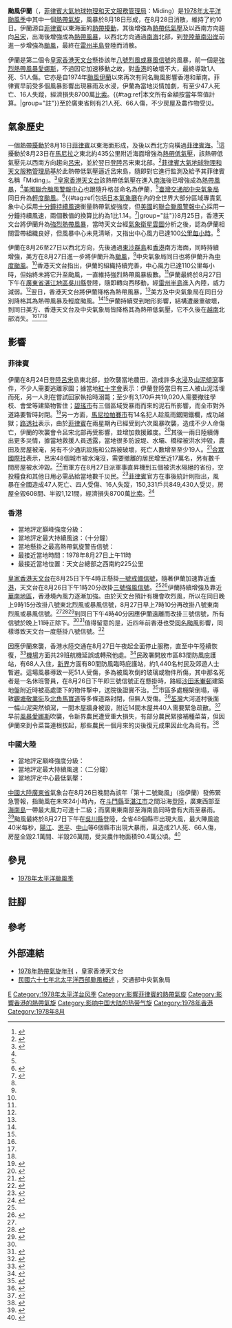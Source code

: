{{GA}}{{NoteTA
|G1=Weather
|G2=Typhoon
|G3=TyphoonOld
|G4=單位
|G5=地名
|G6=交通
|skin=typhoon
|1=zh-hans:国际日期变更线;zh-hant:國際換日線
|2=zh-hans:山体滑坡; zh-hk:山泥傾瀉; zh-tw:山崩
}}
{{Infobox Hurricane
|Name=颱風伊蘭<br>{{lang|en|Typhoon Elaine}} <small>([[菲律賓大氣地球物理和天文管理局|PAGASA]]: Miding)</small>
|Type=颱風
|Year=1978
|Basin=WPac
|Image location=Elaine.png
|Image name=於8月27日在南海的颱風伊蘭
|Formed={{start date|1978|8|23}}
|Dissipated={{end date|1978|8|28}}
|1-min winds=65
|10-min winds=65
|Pressure=965
|Damages=8700萬比索（菲律賓）
|Damagespost=
|Fatalities=47人（菲律賓）<br>1人（香港）<br>21人（中國大陸）
|Areas=[[菲律賓|菲律賓]]、[[英屬香港|港]][[葡屬澳門|澳]]、[[中國大陸|中國大陸]]
|Hurricane season=[[1978年太平洋颱風季|1978年太平洋颱風季]]
}}

'''颱風伊蘭'''（{{lang-en|Typhoon Elaine}}，[[菲律賓大氣地球物理和天文服務管理局|菲律賓大氣地球物理和天文服務管理局]]：Miding）是[[1978年太平洋颱風季|1978年太平洋颱風季]]中其中一個[[熱帶氣旋|熱帶氣旋]]，風暴於8月18日形成，在8月28日消散，維持了約10日。伊蘭源自[[菲律賓|菲律賓]]以東海面的[[熱帶擾動|熱帶擾動]]，其後增強為[[熱帶低氣壓|熱帶低氣壓]]及以西南方向趨向[[呂宋|呂宋]]，出海後增強成為[[熱帶風暴|熱帶風暴]]，以西北方向通過[[南海|南海]]北部，到[[登陸_(氣象學)|登陸]][[華南地區|華南沿岸]]前進一步增強為[[颱風|颱風]]，最終在[[雷州半島|雷州半島]]登陸而消散。

伊蘭是第二個令[[香港天文台|皇家香港天文台]]懸掛該年[[八號烈風或暴風信號|八號烈風或暴風信號]]的風暴，前一個是[[強烈熱帶風暴愛娜斯_(1978年)|強烈熱帶風暴愛娜斯]]，不過因它加速移動之故，對[[香港|香港]]的破壞不大，最終導致1人死、51人傷。它亦是自1974年[[颱風伊蘭_(1974年)|颱風伊蘭]]以來再次有同名颱風影響香港和華南。菲律賓早前受多個風暴影響出現暴雨及水浸，伊蘭為當地災情加劇，有至少47人死亡、16人失蹤，經濟損失8700萬[[菲律賓比索|比索]]。{{#tag:ref|本文所有金額按當年幣值計算。|group="註"}}至於廣東省則有21人死、66人傷，不少房屋及農作物受災。

== 氣象歷史 ==
{{noteUTC+8}}
{{storm path|Elaine 1978 track.png}}

一個[[熱帶擾動|熱帶擾動]]於8月18日[[菲律賓|菲律賓]]以東海面形成，及後以西北方向橫過[[菲律賓海|菲律賓海]]。<ref name="JTWC ATCR">{{cite report|title=Annual Tropical Cyclone Report: 1978|publisher=United States Navy, United States Air Force|url=http://www.usno.navy.mil/NOOC/nmfc-ph/RSS/jtwc/atcr/1978atcr.pdf|author2=Naval Pacific Meteorology and Oceanography Center|author=Joint Typhoon Warning Center|accessdate=2020-09-13|year=1979|format=PDF|date=|archive-date=2018-09-25|archive-url=https://web.archive.org/web/20180925075840/https://www.usno.navy.mil/NOOC/nmfc-ph/RSS/jtwc/atcr/1978atcr.pdf|dead-url=no}}</ref>這擾動於8月23日在[[馬尼拉|馬尼拉]]之東北約435公里附近海面增強為[[熱帶低氣壓|熱帶低氣壓]]，該熱帶低氣壓先以西南方向趨向[[呂宋|呂宋]]，並於翌日[[登陸_(氣象學)|登陸]]呂宋東北部。<ref name="HKO">{{cite report|publisher=Hong Kong Royal Observatory|url=http://www.hko.gov.hk/en/publica/tc/files/tc1978.pdf|year=1979|title=Meteorological Results: 1978|accessdate=2020-09-13|date=|archive-date=2020-09-06|archive-url=https://web.archive.org/web/20200906104842/http://www.hko.gov.hk/en/publica/tc/files/tc1978.pdf|dead-url=no}}</ref>[[菲律賓大氣地球物理和天文服務管理局|菲律賓大氣地球物理和天文服務管理局]]基於此熱帶低氣壓逼近呂宋島，隨即對它進行監測及給予其菲律賓名稱「Miding」。<ref name="T2000">{{cite report|url=http://www.typhoon2000.ph/stormstats/1963-1988_PTC.txt|title=PAGASA Tropical Cyclone Names 1963–1988|first1=Michael V.|format=TXT|last1=Padua|publisher=Typhoon 2000|accessdate=May 30, 2017|date=November 6, 2008|archive-date=2013-01-17|archive-url=https://web.archive.org/web/20130117030057/http://typhoon2000.ph/stormstats/1963-1988_PTC.txt|dead-url=no}}</ref>[[香港天文台|皇家香港天文台]]該熱帶低氣壓在進入[[南海|南海]]後已增強成為[[熱帶風暴|熱帶風暴]]，<ref name="HKO"/>[[美國|美國]][[聯合颱風警報中心|聯合颱風警報中心]]也跟隨升格並命名為伊蘭，<ref name="JTWC ATCR"/>[[臺灣|臺灣]][[交通部中央氣象局|交通部中央氣象局]]同日升為[[輕度颱風|輕度颱風]]。<ref name="CWB">{{cite web |title=民國六十七年北太平洋西部颱風概述 |url=http://photino.cwb.gov.tw/rdcweb/lib/cd/cd07mb/MB/PDF/25/No.3/03.pdf |website=交通部中央氣象局 |accessdate=2020-09-13 |archive-date=2020-09-19 |archive-url=https://web.archive.org/web/20200919181932/http://photino.cwb.gov.tw/rdcweb/lib/cd/cd07mb/MB/PDF/25/No.3/03.pdf |dead-url=no }}</ref>{{#tag:ref|包括[[日本氣象廳|日本氣象廳]]在內的全世界大部分區域專責氣象中心採用[[最大持續風速|十分鐘持續風速]]衡量熱帶氣旋強度，但[[美國|美國]]的[[聯合颱風警報中心|聯合颱風警報中心]]採用一分鐘持續風速，兩個數值的換算比約為1比1.14。<ref name="FAQD4">{{cite book|author=Christopher W Landsea|author2=Hurricane Research Division|title=Frequently Asked Questions:|chapter=Subject: D4) What does "maximum sustained wind" mean? How does it relate to gusts in tropical cyclones?|accessdate=2020-07-25|publisher=National Oceanic and Atmospheric Administration's Atlantic Oceanographic and Meteorological Laboratory|url=http://www.aoml.noaa.gov/hrd/tcfaq/E7.html|date=April 26, 2004|archive-url=https://www.webcitation.org/5gsJuFzTf?url=http://www.aoml.noaa.gov/hrd/tcfaq/E7.html|archive-date=2009-05-19|dead-url=no}}</ref>|group="註"}}8月25日，香港天文台將伊蘭升為[[強烈熱帶風暴|強烈熱帶風暴]]，當時天文台經[[氣象衛星雲圖|氣象衛星雲圖]]分析之後，認為伊蘭相關雲帶組織良好，但風暴中心未見清晰，又指出中心風力已達100[[公里每小時|公里每小時]]。<ref name="HKO"/>

伊蘭在8月26至27日以西北方向，先後通過[[東沙群島|東沙群島]]和[[香港|香港]]南方海面，同時持續增強，美方在8月27日進一步將伊蘭升為[[颱風|颱風]]，<ref name="JTWC ATCR"/>中央氣象局同日也將伊蘭升為[[中度颱風|中度颱風]]。<ref name="CWB"/>香港天文台指出，伊蘭的組織持續完善，中心風力已達110公里每小時，但始終未將它升至颱風，一直維持強烈熱帶風暴級數。<ref name="HKO"/>伊蘭最終於8月27日下午在[[廣東省|廣東省]][[湛江專區|湛江地區]][[吳川市|吳川縣]]登陸，隨即轉向西移動，經[[雷州半島|雷州半島]]進入內陸，威力減弱。<ref name="CWB"/>翌日，香港天文台將伊蘭降格為熱帶風暴，<ref name="HKO"/>美方及中央氣象局在同日分別降格其為熱帶風暴及輕度颱風。<ref name="JTWC ATCR"/><ref name="CWB"/>伊蘭持續受到地形影響，結構遭嚴重破壞，到同日美方、香港天文台及中央氣象局皆降格其為熱帶低氣壓，它不久後在[[越南|越南]]北部消失。<ref name="JTWC ATCR"/><ref name="CWB"/><ref name="HKO"/>

== 影響 ==
{{noteUTC+8}}

=== 菲律賓 ===
伊蘭在8月24日[[登陸_(氣象學)|登陸]][[呂宋|呂宋]]島東北部，並吹襲當地農田，造成許多[[洪水|水浸]]及[[山泥傾瀉|山泥傾瀉]]事件，不少人需要逃離家園；據當地[[紅十字會|紅十字會]]表示：伊蘭登陸當日有三人被山泥活埋而死，另一人則在嘗試回家執拾時溺斃；至少有3,170戶共19,020人需要撤往學校、會堂等建築物暫住；[[碧瑤市|碧瑤市]]有三個區域受暴雨而來的泥石所影響，而全市對外道路要暫時封閉。<ref>{{cite news |title=風暴伊蘭襲菲　呂宋損失不輕 |accessdate=2020-09-13 |work=華僑日報 |date=1978-08-25 |page=3 }}</ref>另一方面，[[馬尼拉|馬尼拉]][[帕賽市|帕賽市]]有14名犯人趁風雨鋸開鐵欄，成功越獄；[[路透社|路透社]]表示，由於[[菲律賓|菲律賓]]在兩星期內已經受到六次風暴吹襲，造成不少人命傷亡，伊蘭的吹襲會令呂宋北部再受影響，並增加救援難度。<ref>{{cite news |title=新颱風又襲菲律賓　通往北部山區碧瑤的公路被切斷 |accessdate=2020-09-13 |work=大公報 |date=1978-08-25 |page=2 }}</ref>其後一兩日陸續傳出更多災情，據當地救援人員透露，當地很多防波堤、水壩、橋樑被洪水沖毀，農田及房屋被淹，另有不少通訊設施和公路被破壞，死亡人數增至至少19人。<ref>{{cite news |title=伊蘭大發雌威　菲律賓損失慘重 |accessdate=2020-09-13 |work=工商日報 |date=1978-08-27 |page=8 }}</ref>[[合眾國際社|合眾國際社]]表示，呂宋48個城市被水淹沒，需要撤離的居民增至近17萬名，另有數千間房屋被水沖毀。<ref>{{cite news |title=伊蘭橫掃呂宋島　水淹四十八城市 |accessdate=2020-09-13 |work=華僑日報 |date=1978-08-27 |page=3 }}</ref>而軍方在8月27日派軍事直昇機到五個被洪水隔絕的省份，空投糧食和其他日用必需品給當地數千災民。<ref>{{cite news |title=颱風伊蘭造成洪水泛濫　呂宋島災情甚嚴重 |accessdate=2020-09-13 |work=大公報 |date=1978-08-27 |page=2 }}</ref>[[菲律賓|菲律賓]]官方在事後統計則指出，風暴在全國造成47人死亡、四人受傷、16人失蹤，150,331戶共849,430人受災，房屋全毀608間、半毀1,121間，經濟損失8700萬[[菲律賓比索|比索]]。<ref name="NDCC">{{cite web|url=http://baseportal.com/cgi-bin/baseportal.pl?htx=/miso/typhoons&range=100,20|title=Destructive Typhoons 1970-2003|date=November 9, 2004|publisher=National Disaster Coordinating Council|accessdate=2020-09-13|archiveurl=https://web.archive.org/web/20041109182017/http://baseportal.com/cgi-bin/baseportal.pl?htx=%2Fmiso%2Ftyphoons&range=100%2C20|archivedate=November 9, 2004|dead-url=yes}}</ref>

=== 香港 ===
{{Location map+
|Hong Kong
|float      = thumb
|caption    = 皇家香港天文台於部分地區錄得之最高每小時平均風速。<ref name="HKO"/>圖例：<br />[[File:Red_pog.svg|10px]]代表錄得{{abbr|烈風|風速每小時63至87公里}}<br />[[File:Purple_pog.svg|10px]]代表錄得{{abbr|暴風|風速每小時88至117公里}}
|width      = 300
|places     = 
{{Location map~
|Hong Kong
|label      = '''大澳'''<br />65 km/h
|label_size = 80
|mark       = Red pog.svg
|marksize   = 8
|position   = right
|lat        = 22.254955
|long       = 113.862855
}}
{{Location map~
|Hong Kong
|label      = '''長洲'''<br />89 km/h
|label_size = 80
|mark       = Purple pog.svg
|marksize   = 8
|position   = bottom
|lat        = 22.210556
|long       = 114.028889
}}
{{Location map~
|Hong Kong
|label      = '''青洲'''<br/>81 km/h
|label_size = 80
|mark       = Red pog.svg
|marksize   = 8
|position   = left
|lat        = 22.284754
|long       = 114.112875
}}
{{Location map~
|Hong Kong
|label      = '''啟德'''<br />69 km/h
|label_size = 80
|mark       = Red pog.svg
|marksize   = 8
|position   = left
|lat        = 22.328833
|long       = 114.194322
}}
{{Location map~
|Hong Kong
|label      = '''橫瀾島'''<br />98 km/h
|label_size = 80
|mark       = Purple pog.svg
|marksize   = 8
|position   = right
|lat        = 22.182519
|long       = 114.303272
}}
{{Location map~
|Hong Kong
|label      = '''大老山'''<br />96 km/h
|label_size = 80
|mark       = Purple pog.svg
|marksize   = 8
|position   = top
|lat        = 22.366667
|long       = 114.216667
}}
{{Location map~
|Hong Kong
|label      = '''尖鼻咀'''<br/>85 km/h
|label_size = 80
|mark       = Red pog.svg
|marksize   = 8
|position   = left
|lat        = 22.486389
|long       = 114.011667
}}
{{Location map~
|Hong Kong
|label      = '''天星碼頭'''<br/>81 km/h
|label_size = 80
|mark       = Red pog.svg
|marksize   = 8
|position   = middle
|lat        = 22.293056
|long       = 114.168611
}}
}}
*當地評定巔峰強度分級：{{熱帶氣旋等級|HKO=3}}
*當地評定最大持續風速：{{convert|110|km/h|m/s kn}}（十分鐘）
*當地懸掛之最高熱帶氣旋警告信號：{{HKTY|8NE/SE}}
*最接近當地時間：1978年8月27日上午11時
*最接近當地位置：天文台總部之西南約225公里

[[香港天文台|皇家香港天文台]]在8月25日下午4時正懸掛[[一號戒備信號|一號戒備信號]]，隨著伊蘭加速靠近[[香港|香港]]，天文台在8月26日下午1時20分改掛[[三號強風信號|三號強風信號]]。<ref name="HKO"/><ref>{{cite news |title=風姐伊蘭迫近　一號風訊高懸 |accessdate=2020-09-13 |work=工商日報 |date=1978-08-26 |page=1 }}</ref>伊蘭持續增強及靠近[[華南地區|華南地區]]，香港境內風力逐漸加強。由於天文台預計有機會吹烈風，所以在同日晚上9時15分改掛八號東北烈風或暴風信號，8月27日早上7時10分再改掛八號東南烈風或暴風信號。<ref name="HKO"/><ref>{{cite news |title=伊蘭風勢強勁 今午最接近本港 |accessdate=2020-09-13 |work=工商日報 |date=1978-08-27 |page=1 }}</ref><ref>{{cite news |title=伊蘭已去　八號風球即將除下 |accessdate=2020-09-13 |work=工商晚報 |date=1978-08-27 |page=1 }}</ref>到同日下午4時40分因應伊蘭遠離而改掛三號信號，所有信號於晚上11時正除下。<ref name="HKO"/><ref>{{cite news |title=風姐伊蘭遠離本港　風球完全卸除 |accessdate=2020-09-13 |work=華僑日報 |date=1978-08-28 |page=5 }}</ref>值得留意的是，近四年前香港也受[[颱風伊蘭_(1974年)|同名颱風]]影響，同樣導致天文台一度懸掛八號信號。<ref name="warndb">{{cite web |title=熱帶氣旋警告信號 |url=https://www.hko.gov.hk/tc/wxinfo/climat/warndb/warndb1.shtml |website=警告及信號資料庫 |publisher=香港天文台 |accessdate=2020-07-28 |archive-url=https://web.archive.org/web/20191216223746/http://www.hko.gov.hk/tc/wxinfo/climat/warndb/warndb1.shtml |archive-date=2019-12-16 |dead-url=no }}</ref>

因應伊蘭來襲，香港水陸交通在8月27日午夜起全面停止服務，直至中午陸續恢復，<ref>{{cite news |title=風姐伊蘭距港百里　八號風球高懸　今午迫近本港 |accessdate=2020-09-13 |work=華僑日報 |date=1978-08-27 |page=5 }}</ref>[[啟德機場|機場]]方面共29班航機延誤或轉飛他處。<ref>{{cite news |title=風姐遠離本港　各綫班機復航 |accessdate=2020-09-13 |work=華僑日報 |date=1978-08-28 |page=5 }}</ref>民政署開放市區83間防風庇護站，有68人入住，[[新界|新界]]方面有80間防風臨時庇護站，約1,440名村民及郊遊人士暫避。這場風暴導致一死51人受傷，多為被風吹倒的玻璃或物件所傷，其中那名死者是一名休班警員，在8月26日下午即三號信號正在懸掛時，路經[[沙田_(香港)|沙田]][[禾輋邨|禾輋邨]]建築地盤附近時被高處墜下的物件撃中，送院後證實不治。<ref>{{cite news |title=地盤硬物高空飛墜　撃中警員重傷不治 |accessdate=2020-09-13 |work=工商日報 |date=1978-08-28 |page=8 }}</ref>市區多處棚架倒塌，導致[[觀塘|觀塘]][[敬業街|敬業街]]及[[北角|北角]][[馬寶道|馬寶道]]等多條道路封閉，但無人受傷。<ref>{{cite news |title=風姐裙邊輕掠　地盤棚架不支　多處發生險象 |accessdate=2020-09-13 |work=工商日報 |date=1978-08-28 |page=8 }}</ref>[[荃灣|荃灣]]大河道村後面一幅山泥突然傾瀉，一間木屋牆身被毀，附近14間木屋共40人需要緊急疏散。<ref>{{cite news |title=山泥傾瀉毀木屋牆　十四間木屋要疏散 |accessdate=2020-09-13 |work=華僑日報 |date=1978-08-28 |page=4 }}</ref>早前[[強烈熱帶風暴愛娜斯_(1978年)|風暴愛娜斯]]吹襲，令新界農民遭受重大損失，有部分農民緊接補種菜苗，但因伊蘭來到令菜苗連根拔起，那些農民一個月來的災後復元成果因此化為烏有。<ref>{{cite news |title=繼愛娜斯之後　新界菜農又遭損失 |accessdate=2020-09-13 |work=大公報 |date=1978-08-28 |page=4 }}</ref>

=== 中國大陸 ===
*當地評定巔峰強度分級：{{熱帶氣旋等級|CMA=4}}
*當地評定最大持續風速：{{convert|35|m/s|kn km/h}}（二分鐘）
*當地評定中心最低氣壓：{{convert|965|hPa|inHg|sigfig=4}}

[[中國大陸|中國大陸]][[廣東省|廣東省]]氣象台在8月26日晚間為該年「第十二號颱風」（指伊蘭）發佈緊急警報，指颱風在未來24小時內，在[[斗門區|斗門縣]]至[[湛江市|湛江市]]之間沿海[[登陸_(氣象學)|登陸]]，廣東西部至[[海南島|海南島]]一帶最大風力可達十二級；而廣東東南部至海南島同時會有大雨至暴雨。<ref>{{cite news |title=八號風球昨晚九時許掛起　颱風伊蘭襲港 |accessdate=2020-09-13 |work=大公報 |date=1978-08-27 |page=4 }}</ref>颱風最終於8月27日下午在[[吳川市|吳川縣]]登陸，全省48個縣市出現大風，最大陣風逾40米每秒，[[陽江市|陽江]]、[[恩平市|恩平]]、[[中山市|中山]]等6個縣市出現大暴雨，且造成21人死、66人傷，房屋全毀2.1萬間、半毀26萬間，受災農作物面積90.4萬公頃。<ref name=guangdong>{{cite book|author=江彥文|date=2006年06月 |title=中國氣象災害大典．廣東卷|language=zh-hans |location=中國北京|publisher=氣象出版社|isbn=750294155X}}</ref>

== 參見 ==
{{Portal|热带气旋}}
* [[1978年太平洋颱風季|1978年太平洋颱風季]]

== 註腳 ==
{{Reflist|group=註}}

== 參考 ==
{{Reflist|2}}

== 外部連結 ==
*[http://www.hko.gov.hk/en/publica/tc/files/tc1978.pdf 1978年熱帶氣旋年刊] {{Wayback|url=http://www.hko.gov.hk/en/publica/tc/files/tc1978.pdf |date=20200906104842 }}，皇家香港天文台
*[http://photino.cwb.gov.tw/rdcweb/lib/cd/cd07mb/MB/PDF/25/No.3/03.pdf 民國六十七年北太平洋西部颱風概述] {{Wayback|url=http://photino.cwb.gov.tw/rdcweb/lib/cd/cd07mb/MB/PDF/25/No.3/03.pdf |date=20200919181932 }}，交通部中央氣象局

{{香港颱風}}

[[Category:一級熱帶氣旋|E]]
[[Category:1978年太平洋台风季|Category:1978年太平洋台风季]]
[[Category:影響菲律賓的熱帶氣旋|Category:影響菲律賓的熱帶氣旋]]
[[Category:影響香港的熱帶氣旋|Category:影響香港的熱帶氣旋]]
[[Category:影响中国大陆的热带气旋|Category:影响中国大陆的热带气旋]]
[[Category:1978年香港|Category:1978年香港]]
[[Category:1978年8月|Category:1978年8月]]